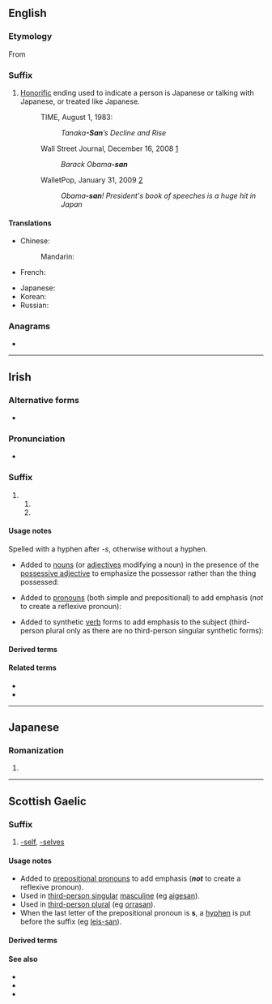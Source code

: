 {{also|Appendix:Variations of "san"}}
==English==

===Etymology===
From {{etyl|ja|en}} {{m|ja|さん||tr=san}}

===Suffix===
{{en-suffix}}

# [[honorific|Honorific]] ending used to indicate a person is Japanese or talking with Japanese, or treated like Japanese.
#: TIME, August 1, 1983:
#:: ''Tanaka'''-San'''’s Decline and Rise''
#: Wall Street Journal, December 16, 2008 [http://online.wsj.com/article/SB122938932478509075.html]
#:: ''Barack Obama'''-san'''''
#: WalletPop, January 31, 2009 [http://www.walletpop.com/blog/2009/01/31/obama-san-presidents-book-of-speeches-is-a-huge-hit-in-japan/]
#:: ''Obama'''-san'''! President's book of speeches is a huge hit in Japan''

====Translations====
{{trans-top|Japanese honorific ending}}
* Chinese:
*: Mandarin: {{t+|cmn|桑|tr=-sāng|sc=Hani}}
* French: {{t+|fr|-san}}
{{trans-mid}}
* Japanese: {{t+|ja|さん|tr=-san}}
* Korean: {{t+|ko|상|sc=Hang}}
* Russian: {{t|ru|-сан}}
{{trans-bottom}}

===Anagrams===
* {{anagrams|en|NAS|NSA|ans|ans.}}

----

==Irish==

===Alternative forms===
* {{l|ga|-sean}} {{qualifier|used after palatalized consonants and front vowels}}

===Pronunciation===
* {{IPA|/sˠənˠ/|lang=ga}}

===Suffix===
{{ga-suffix|e}}

# {{non-gloss definition|emphatic suffix of the following persons; used after velarized consonants and back vowels}}
## {{n-g|third-person singular masculine}}
## {{n-g|third-person plural}}

====Usage notes====
Spelled with a hyphen after ''-s'', otherwise without a hyphen.
* Added to [[noun]]s (or [[adjective]]s modifying a noun) in the presence of the [[possessive adjective]] to emphasize the possessor rather than the thing possessed:
*: {{uxi|ga|a mhadra'''san'''|''his'' dog}}
*: {{uxi|ga|a gcarr dearg'''san'''|''their'' red car}}
* Added to [[pronoun]]s (both simple and prepositional) to add emphasis (''not'' to create a reflexive pronoun):
*: {{uxi|ga|as'''-san'''|out of ''him''|inline=1}}
*: {{uxi|ga|siad'''san''', iad'''san'''|''they'', ''them''}}
* Added to synthetic [[verb]] forms to add emphasis to the subject (third-person plural only as there are no third-person singular synthetic forms):
*: {{uxi|ga|chualadar'''san'''|''they'' heard}}

====Derived terms====
{{suffixsee|ga}}

====Related terms====
* {{l|ga|-ne}}
* {{l|ga|-sa}}

----

==Japanese==

===Romanization===
{{ja-romaji}}

# {{ja-romanization of|さん}}

----

==Scottish Gaelic==

===Suffix===
{{head|gd|suffix}}

# [[-self]], [[-selves]] {{qualifier|emphatic}}

====Usage notes====
* Added to [[prepositional pronoun]]s to add emphasis ('''''not''''' to create a reflexive pronoun).
* Used in [[third-person singular]] [[masculine]] (eg [[aigesan]]).
* Used in [[third-person plural]] (eg [[orrasan]]).
* When the last letter of the prepositional pronoun is '''s''', a [[hyphen]] is put before the suffix (eg [[leis-san]]).

====Derived terms====
{{suffixsee|gd}}

====See also====
* {{l|gd|-e}}
* {{l|gd|-sa}}
* {{l|gd|-se}}